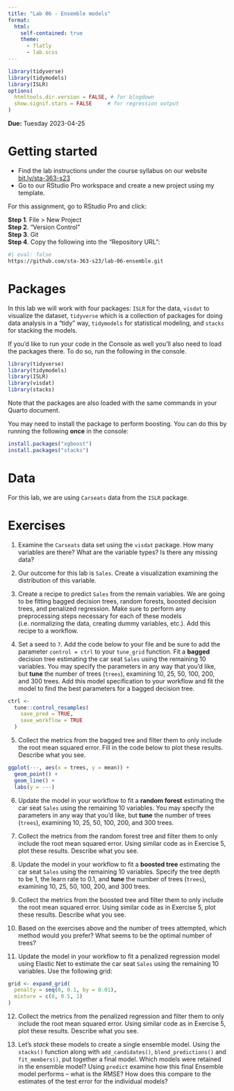 ```yaml
---
title: "Lab 06 - Ensemble models"
format: 
  html:
    self-contained: true
    theme:
      - flatly
      - lab.scss
---
```


```r
library(tidyverse)
library(tidymodels)
library(ISLR)
options(
  htmltools.dir.version = FALSE, # for blogdown
  show.signif.stars = FALSE     # for regression output
)
```

**Due:** Tuesday 2023-04-25


# Getting started

-   Find the lab instructions under the course syllabus on our website [bit.ly/sta-363-s23](bit.ly/sta-363-s23)\
-   Go to our RStudio Pro workspace and create a new project using my template.

For this assignment, go to RStudio Pro and click:

**Step 1**. File \> New Project\
**Step 2**. "Version Control"\
**Step 3**. Git\
**Step 4**. Copy the following into the "Repository URL":

```bash
#| eval: false
https://github.com/sta-363-s23/lab-06-ensemble.git
```


# Packages

In this lab we will work with four packages: `ISLR` for the data, `visdat` to visualize the dataset, `tidyverse` which is a collection of packages for doing data analysis in a "tidy" way, `tidymodels` for statistical modeling, and `stacks` for stacking the models.

If you'd like to run your code in the Console as well you'll also need to load the packages there. To do so, run the following in the console. 

```r
library(tidyverse) 
library(tidymodels)
library(ISLR)
library(visdat)
library(stacks)
```

Note that the packages are also loaded with the same commands in your Quarto document. 

You may need to install the package to perform boosting. You can do this by running the following **once** in the console:

```r
install.packages("xgboost")
install.packages("stacks")
```

# Data

For this lab, we are using `Carseats` data from the `ISLR` package.

# Exercises

1. Examine the `Carseats` data set using the `visdat` package. How many variables are there? What are the variable types? Is there any missing data? 

2. Our outcome for this lab is `Sales`. Create a visualization examining the distribution of this variable.

3. Create a recipe to predict `Sales` from the remain variables. We are going to be fitting bagged decision trees, random forests, boosted decision trees, and penalized regression. Make sure to perform any preprocessing steps necessary for each of these models (i.e. normalizing the data, creating dummy variables, etc.). Add this recipe to a workflow.

4. Set a seed to `7`. Add the code below to your file and be sure to add the parameter `control = ctrl` to your `tune_grid` function. Fit a **bagged** decision tree estimating the car seat `Sales` using the remaining 10 variables. You may specify the parameters in any way that you'd like, but **tune** the number of trees (`trees`), examining 10, 25, 50, 100, 200, and 300 trees. Add this model specification to your workflow and fit the model to find the best parameters for a bagged decision tree. 

```r
ctrl <- 
  tune::control_resamples(
    save_pred = TRUE,
    save_workflow = TRUE
  )
```


5. Collect the metrics from the bagged tree and filter them to only include the root mean squared error. Fill in the code below to plot these results. Describe what you see.


```r
ggplot(---, aes(x = trees, y = mean)) + 
  geom_point() + 
  geom_line() + 
  labs(y = ---)
```

6. Update the model in your workflow to fit a **random forest** estimating the car seat `Sales` using the remaining 10 variables. You may specify the parameters in any way that you'd like, but **tune** the number of trees (`trees`), examining 10, 25, 50, 100, 200, and 300 trees.

7. Collect the metrics from the random forest tree and filter them to only include the root mean squared error. Using similar code as in Exercise 5, plot these results. Describe what you see.

8. Update the model in your workflow to fit a **boosted tree** estimating the car seat `Sales` using the remaining 10 variables. Specify the tree depth to be 1, the learn rate to 0.1, and **tune** the number of trees (`trees`), examining 10, 25, 50, 100, 200, and 300 trees.

9. Collect the metrics from the boosted tree and filter them to only include the root mean squared error. Using similar code as in Exercise 5, plot these results. Describe what you see.

10. Based on the exercises above and the number of trees attempted, which method would you prefer? What seems to be the optimal number of trees?

11. Update the model in your workflow to fit a penalized regression model using Elastic Net to estimate the car seat `Sales` using the remaining 10 variables. Use the following grid:

```r
grid <- expand_grid(
  penalty = seq(0, 0.1, by = 0.01),
  mixture = c(0, 0.5, 1)
)
```

12. Collect the metrics from the penalized regression and filter them to only include the root mean squared error. Using similar code as in Exercise 5, plot these results. Describe what you see.

13. Let's *stack* these models to create a single ensemble model. Using the `stacks()` function along with `add_candidates()`, `blend_predictions()` and `fit_members()`, put together a final model. Which models were retained in the ensemble model? Using `predict` examine how this final Ensemble model performs -- what is the RMSE? How does this compare to the estimates of the test error for the individual models?
